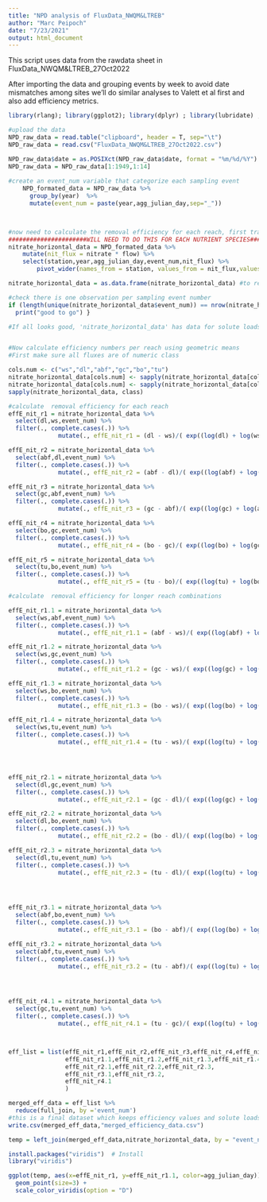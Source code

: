 ```yaml
---
title: "NPD analysis of FluxData_NWQM&LTREB"
author: "Marc Peipoch"
date: "7/23/2021"
output: html_document
---
```


This script uses data from the rawdata sheet in FluxData_NWQM&LTREB_27Oct2022

After importing the data and grouping events by week to avoid date mismatches among sites we'll do similar analyses to Valett et al first and also add efficiency metrics.

```r
library(rlang); library(ggplot2); library(dplyr) ; library(lubridate) ; library(tidyverse) ; library(psych)

#upload the data
NPD_raw_data = read.table("clipboard", header = T, sep="\t")
NPD_raw_data = read.csv("FluxData_NWQM&LTREB_27Oct2022.csv")

NPD_raw_data$date = as.POSIXct(NPD_raw_data$date, format = "%m/%d/%Y") #format as date
NPD_raw_data = NPD_raw_data[1:1949,1:14]
  
#create an event_num variable that categorize each sampling event  
    NPD_formated_data = NPD_raw_data %>%
      group_by(year)  %>%
      mutate(event_num = paste(year,agg_julian_day,sep="_")) 
    


#now need to calculate the removal efficiency for each reach, first transpose the data and calculate fluxes
######################WILL NEED TO DO THIS FOR EACH NUTRIENT SPECIES######################################################
nitrate_horizontal_data = NPD_formated_data %>% 
    mutate(nit_flux = nitrate * flow) %>%
    select(station,year,agg_julian_day,event_num,nit_flux) %>%
        pivot_wider(names_from = station, values_from = nit_flux,values_fn = list)

nitrate_horizontal_data = as.data.frame(nitrate_horizontal_data) #to remove the tibble format

#check there is one observation per sampling event number 
if (length(unique(nitrate_horizontal_data$event_num)) == nrow(nitrate_horizontal_data)){ 
  print("good to go") } 

#If all looks good, 'nitrate_horizontal_data' has data for solute loads in (g/s) that we can use to calculate E-removal


#Now calculate efficiency numbers per reach using geometric means
#First make sure all fluxes are of numeric class

cols.num <- c("ws","dl","abf","gc","bo","tu")
nitrate_horizontal_data[cols.num] <- sapply(nitrate_horizontal_data[cols.num],as.character)
nitrate_horizontal_data[cols.num] <- sapply(nitrate_horizontal_data[cols.num],as.numeric)
sapply(nitrate_horizontal_data, class)

#calculate  removal efficiency for each reach
effE_nit_r1 = nitrate_horizontal_data %>%
  select(dl,ws,event_num) %>%
  filter(., complete.cases(.)) %>%
              mutate(., effE_nit_r1 = (dl - ws)/( exp((log(dl) + log(ws))/2) ))

effE_nit_r2 = nitrate_horizontal_data %>%
  select(abf,dl,event_num) %>%
  filter(., complete.cases(.)) %>%
              mutate(., effE_nit_r2 = (abf - dl)/( exp((log(abf) + log(dl))/2) ))

effE_nit_r3 = nitrate_horizontal_data %>%
  select(gc,abf,event_num) %>%
  filter(., complete.cases(.)) %>%
              mutate(., effE_nit_r3 = (gc - abf)/( exp((log(gc) + log(abf))/2) ))

effE_nit_r4 = nitrate_horizontal_data %>%
  select(bo,gc,event_num) %>%
  filter(., complete.cases(.)) %>%
              mutate(., effE_nit_r4 = (bo - gc)/( exp((log(bo) + log(gc))/2) ))

effE_nit_r5 = nitrate_horizontal_data %>%
  select(tu,bo,event_num) %>%
  filter(., complete.cases(.)) %>%
              mutate(., effE_nit_r5 = (tu - bo)/( exp((log(tu) + log(bo))/2) ))

#calculate  removal efficiency for longer reach combinations 

effE_nit_r1.1 = nitrate_horizontal_data %>%
  select(ws,abf,event_num) %>%
  filter(., complete.cases(.)) %>%
              mutate(., effE_nit_r1.1 = (abf - ws)/( exp((log(abf) + log(ws))/2) ))

effE_nit_r1.2 = nitrate_horizontal_data %>%
  select(ws,gc,event_num) %>%
  filter(., complete.cases(.)) %>%
              mutate(., effE_nit_r1.2 = (gc - ws)/( exp((log(gc) + log(ws))/2) ))

effE_nit_r1.3 = nitrate_horizontal_data %>%
  select(ws,bo,event_num) %>%
  filter(., complete.cases(.)) %>%
              mutate(., effE_nit_r1.3 = (bo - ws)/( exp((log(bo) + log(ws))/2) ))

effE_nit_r1.4 = nitrate_horizontal_data %>%
  select(ws,tu,event_num) %>%
  filter(., complete.cases(.)) %>%
              mutate(., effE_nit_r1.4 = (tu - ws)/( exp((log(tu) + log(ws))/2) ))




effE_nit_r2.1 = nitrate_horizontal_data %>%
  select(dl,gc,event_num) %>%
  filter(., complete.cases(.)) %>%
              mutate(., effE_nit_r2.1 = (gc - dl)/( exp((log(gc) + log(dl))/2) ))

effE_nit_r2.2 = nitrate_horizontal_data %>%
  select(dl,bo,event_num) %>%
  filter(., complete.cases(.)) %>%
              mutate(., effE_nit_r2.2 = (bo - dl)/( exp((log(bo) + log(dl))/2) ))

effE_nit_r2.3 = nitrate_horizontal_data %>%
  select(dl,tu,event_num) %>%
  filter(., complete.cases(.)) %>%
              mutate(., effE_nit_r2.3 = (tu - dl)/( exp((log(tu) + log(dl))/2) ))




effE_nit_r3.1 = nitrate_horizontal_data %>%
  select(abf,bo,event_num) %>%
  filter(., complete.cases(.)) %>%
              mutate(., effE_nit_r3.1 = (bo - abf)/( exp((log(bo) + log(abf))/2) ))

effE_nit_r3.2 = nitrate_horizontal_data %>%
  select(abf,tu,event_num) %>%
  filter(., complete.cases(.)) %>%
              mutate(., effE_nit_r3.2 = (tu - abf)/( exp((log(tu) + log(abf))/2) ))




effE_nit_r4.1 = nitrate_horizontal_data %>%
  select(gc,tu,event_num) %>%
  filter(., complete.cases(.)) %>%
              mutate(., effE_nit_r4.1 = (tu - gc)/( exp((log(tu) + log(gc))/2) ))



eff_list = list(effE_nit_r1,effE_nit_r2,effE_nit_r3,effE_nit_r4,effE_nit_r5,
                effE_nit_r1.1,effE_nit_r1.2,effE_nit_r1.3,effE_nit_r1.4,
                effE_nit_r2.1,effE_nit_r2.2,effE_nit_r2.3,
                effE_nit_r3.1,effE_nit_r3.2,
                effE_nit_r4.1
                )

merged_eff_data = eff_list %>%
  reduce(full_join, by ='event_num') 
#this is a final dataset which keeps efficiency values and solute loads for each event.
write.csv(merged_eff_data,"merged_efficiency_data.csv")

temp = left_join(merged_eff_data,nitrate_horizontal_data, by = "event_num")

install.packages("viridis")  # Install
library("viridis") 

ggplot(temp, aes(x=effE_nit_r1, y=effE_nit_r1.1, color=agg_julian_day)) + 
  geom_point(size=3) +
  scale_color_viridis(option = "D")

```

